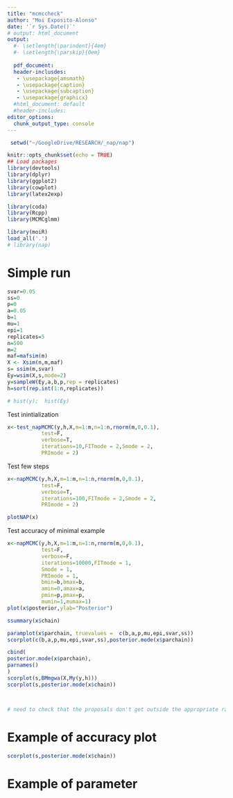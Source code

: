 ```yaml
---
title: "mcmccheck"
author: "Moi Exposito-Alonso"
date: '`r Sys.Date()`'
# output: html_document
output:
  #- \setlength{\parindent}{4em}
  #- \setlength{\parskip}{0em}
  
  pdf_document:
  header-inclusdes:
   - \usepackage{amsmath}
   - \usepackage{caption}
   - \usepackage{subcaption}
   - \usepackage{graphicx}
  #html_document: default
  #header-includes:
editor_options: 
  chunk_output_type: console
---
```


```r
 setwd("~/GoogleDrive/RESEARCH/_nap/nap")

knitr::opts_chunk$set(echo = TRUE)
## Load packages
library(devtools)
library(dplyr)
library(ggplot2)
library(cowplot)
library(latex2exp)

library(coda)
library(Rcpp)
library(MCMCglmm)

library(moiR)
load_all('.')
# library(nap)

```


# Simple run
```r

svar=0.05
ss=0
p=0
a=0.05
b=1
mu=1
epi=1
replicates=5
n=500
m=2
maf=mafsim(m)
X <- Xsim(n,m,maf)
s= ssim(m,svar)
Ey=wsim(X,s,mode=2)
y=sampleW(Ey,a,b,p,rep = replicates)
h=sort(rep.int(1:n,replicates))

# hist(y);  hist(Ey)

```

Test inintialization
```r
x<-test_napMCMC(y,h,X,m=1:m,n=1:n,rnorm(m,0,0.1),
           test=F,
           verbose=T,
           iterations=10,FITmode = 2,Smode = 2,
           PRImode = 2)

```

Test few steps
```r

x<-napMCMC(y,h,X,m=1:m,n=1:n,rnorm(m,0,0.1),
           test=F,
           verbose=T,
           iterations=100,FITmode = 2,Smode = 2,
           PRImode = 2)

plotNAP(x)

```

Test accuracy of minimal example
```r
x<-napMCMC(y,h,X,m=1:m,n=1:n,rnorm(m,0,0.1),
           test=F,
           verbose=F,
           iterations=10000,FITmode = 1,
           Smode = 1,
           PRImode = 1,
           bmin=b,bmax=b,
           amin=0,amax=a,
           pmin=p,pmax=p,
           mumin=1,mumax=1)
plot(x$posterior,ylab="Posterior")

ssummary(x$chain)

paramplot(x$parchain, truevalues =  c(b,a,p,mu,epi,svar,ss))
scorplot(c(b,a,p,mu,epi,svar,ss),posterior.mode(x$parchain))

cbind(
posterior.mode(x$parchain),
parnames()
)
scorplot(s,BMmgwa(X,My(y,h)))
scorplot(s,posterior.mode(x$chain))



# need to check that the proposals don't get outside the appropriate range.
```


# Example of accuracy plot
```r
scorplot(s,posterior.mode(x$chain))


```

# Example of parameter
